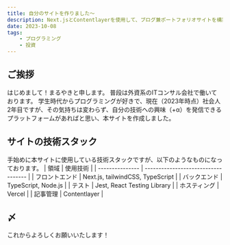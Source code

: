 ```yaml
---
title: 自分のサイトを作りました～
description: Next.jsとContentlayerを使用して、ブログ兼ポートフォリオサイトを構築した
date: 2023-10-08
tags:
    - プログラミング
    - 投資
---
```


## ご挨拶
はじめまして！まるやきと申します。
普段は外資系のITコンサル会社で働いております。
学生時代からプログラミングが好きで、現在（2023年時点）社会人2年目ですが、その気持ちは変わらず、自分の技術への興味（+α）を発信できるプラットフォームがあればと思い、本サイトを作成しました。


## サイトの技術スタック
手始めに本サイトに使用している技術スタックですが、以下のようなものになっております。
| 領域           | 使用技術                            |
| --------------- | ----------------------------------- |
| フロントエンド | Next.js, tailwindCSS, TypeScript   |
| バックエンド   | TypeScript, Node.js                |
| テスト         | Jest, React Testing Library         |
| ホスティング   | Vercel                             |
| 記事管理       | Contentlayer                       |

## 〆
これからよろしくお願いいたします！
